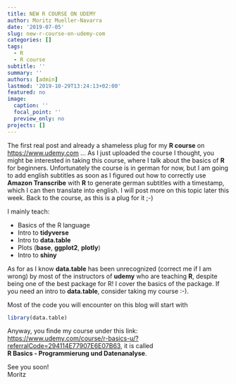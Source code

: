 ```yaml
---
title: NEW R COURSE ON UDEMY
author: Moritz Mueller-Navarra
date: '2019-07-05'
slug: new-r-course-on-udemy-com
categories: []
tags:
  - R
  - R course
subtitle: ''
summary: ''
authors: [admin]
lastmod: '2019-10-29T13:24:13+02:00'
featured: no
image:
  caption: ''
  focal_point: ''
  preview_only: no
projects: []
---
```


The first real post and already a shameless plug for my **R course** on <https://www.udemy.com> ...
As I just uploaded the course I thought, you might be interested in taking this course,
where I talk about the basics of **R** for beginners. Unfortunately the course is in german for now,
but I am going to add english subtitles as soon as I figured out how to correctly use **Amazon Transcribe** with **R** to generate german subtitles with a timestamp, which I can then translate into english. I will post more on this topic later this week. Back to the course, as this is a plug for it ;-)

I mainly teach:

- Basics of the R language
- Intro to **tidyverse**
- Intro to **data.table**
- Plots (**base**, **ggplot2**, **plotly**)
- Intro to **shiny**

As for as I know **data.table** has been unrecognized (correct me if I am wrong) by most of the instructors of **udemy** who are teaching **R**, despite being one of the best package for R! I cover the basics of the package. If you need an intro to **data.table**, consider taking my course :-).

Most of the code you will encounter on this blog will start with 

```r
library(data.table)
```

Anyway, you finde my course under this link: <https://www.udemy.com/course/r-basics-u/?referralCode=294114E77907E6E07B63>, it is called  
**R Basics - Programmierung und Datenanalyse**.

See you soon!  
Moritz